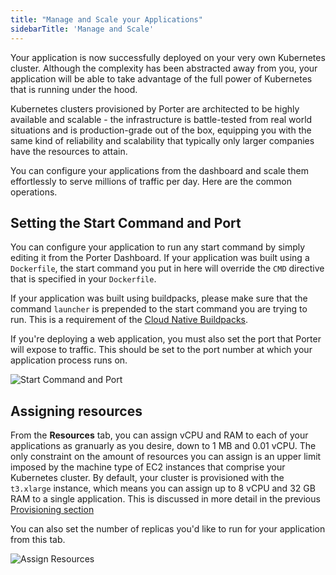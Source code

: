 ```yaml
---
title: "Manage and Scale your Applications"
sidebarTitle: 'Manage and Scale'
---
```


Your application is now successfully deployed on your very own Kubernetes cluster. Although the complexity has been abstracted away from you, your application will be able to take advantage of
the full power of Kubernetes that is running under the hood. 

Kubernetes clusters provisioned by Porter are architected to be highly available and scalable - the infrastructure is battle-tested from real world situations and is 
production-grade out of the box, equipping you with the same kind of reliability and scalability that typically only larger companies have the resources to attain.

You can configure your applications from the dashboard and scale them effortlessly to serve millions of traffic per day. Here are the common operations.

## Setting the Start Command and Port

You can configure your application to run any start command by simply editing it from the Porter Dashboard. If your application was built using a `Dockerfile`, the start command you put in here will override the
`CMD` directive that is specified in your `Dockerfile`. 

If your application was built using buildpacks, please make sure that the command `launcher` is prepended to the start command you are trying to run.
This is a requirement of the [Cloud Native Buildpacks](https://buildpacks.io/docs/app-developer-guide/run-an-app/#run-a-multi-process-app).

If you're deploying a web application, you must also set the port that Porter will expose to traffic. This should be set to the port number at which your application process runs on.

![Start Command and Port](/images/deploying-applications/start-cmd.png)

## Assigning resources

From the **Resources** tab, you can assign vCPU and RAM to each of your applications as granuarly as you desire, down to 1 MB and 0.01 vCPU. The only constraint on the amount of resources you can assign is
an upper limit imposed by the machine type of EC2 instances that comprise your Kubernetes cluster. By default, your cluster is provisioned with the `t3.xlarge` instance, which means you can assign up to 8 vCPU and 32 GB RAM to a single application.
This is discussed in more detail in the previous [Provisioning section](/standard/getting-started/provisioning-infrastructure#faq)

You can also set the number of replicas you'd like to run for your application from this tab.

![Assign Resources](/images/deploying-applications/assign-resources.png)
